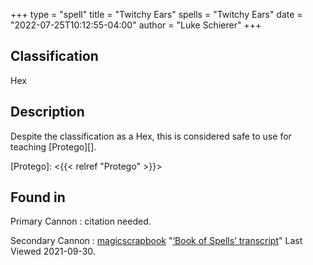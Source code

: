 +++
type = "spell"
title = "Twitchy Ears"
spells = "Twitchy Ears"
date = "2022-07-25T10:12:55-04:00"
author = "Luke Schierer"
+++

## Classification

Hex

## Description

Despite the classification as a Hex, this is considered safe to use for teaching [Protego][].

[Protego]: <{{< relref "Protego" >}}>

## Found in

Primary Cannon
:   citation needed.

Secondary Cannon
:   [magicscrapbook](https://magicscrapbook.tumblr.com/)
    "[‘Book of Spells’ transcript](https://magicscrapbook.tumblr.com/post/162085200042/book-of-spells-transcript)"
    Last Viewed 2021-09-30.
